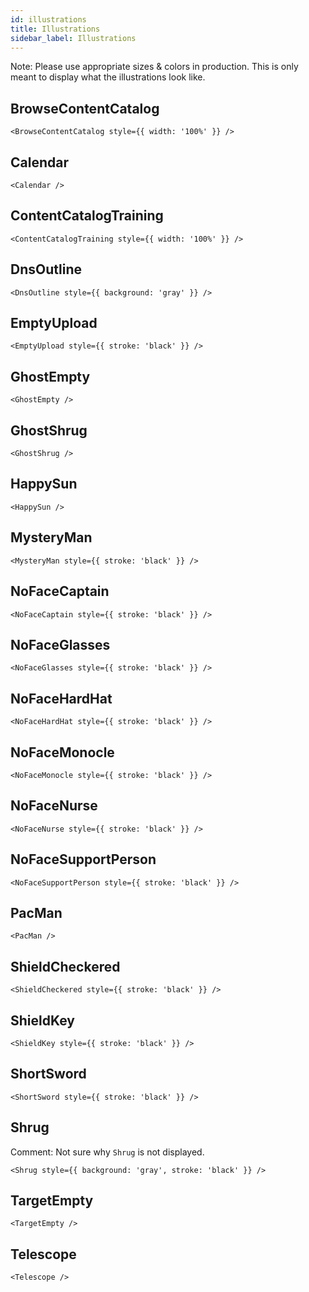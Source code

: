 ```yaml
---
id: illustrations
title: Illustrations
sidebar_label: Illustrations
---
```


Note: Please use appropriate sizes & colors in production. This is only meant to display what the illustrations look like.

## BrowseContentCatalog

```tsx live
<BrowseContentCatalog style={{ width: '100%' }} />
```

## Calendar

```tsx live
<Calendar />
```

## ContentCatalogTraining

```tsx live
<ContentCatalogTraining style={{ width: '100%' }} />
```

## DnsOutline

```tsx live
<DnsOutline style={{ background: 'gray' }} />
```

## EmptyUpload

```tsx live
<EmptyUpload style={{ stroke: 'black' }} />
```

## GhostEmpty

```tsx live
<GhostEmpty />
```

## GhostShrug

```tsx live
<GhostShrug />
```

## HappySun

```tsx live
<HappySun />
```

## MysteryMan

```tsx live
<MysteryMan style={{ stroke: 'black' }} />
```

## NoFaceCaptain

```tsx live
<NoFaceCaptain style={{ stroke: 'black' }} />
```

## NoFaceGlasses

```tsx live
<NoFaceGlasses style={{ stroke: 'black' }} />
```

## NoFaceHardHat

```tsx live
<NoFaceHardHat style={{ stroke: 'black' }} />
```

## NoFaceMonocle

```tsx live
<NoFaceMonocle style={{ stroke: 'black' }} />
```

## NoFaceNurse

```tsx live
<NoFaceNurse style={{ stroke: 'black' }} />
```

## NoFaceSupportPerson

```tsx live
<NoFaceSupportPerson style={{ stroke: 'black' }} />
```

## PacMan

```tsx live
<PacMan />
```

## ShieldCheckered

```tsx live
<ShieldCheckered style={{ stroke: 'black' }} />
```

## ShieldKey

```tsx live
<ShieldKey style={{ stroke: 'black' }} />
```

## ShortSword

```tsx live
<ShortSword style={{ stroke: 'black' }} />
```

## Shrug

Comment: Not sure why `Shrug` is not displayed. <!-- QV-2020-10-22 -->

```tsx live
<Shrug style={{ background: 'gray', stroke: 'black' }} />
```

## TargetEmpty

```tsx live
<TargetEmpty />
```

## Telescope

```tsx live
<Telescope />
```
